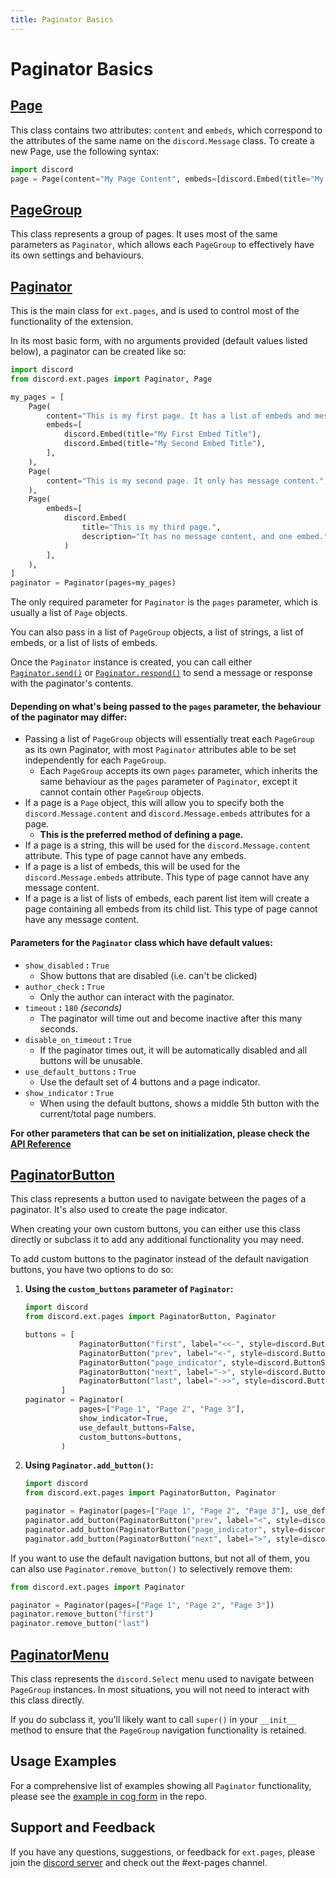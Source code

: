 ```yaml
---
title: Paginator Basics
---
```


# Paginator Basics

## [Page](https://docs.pycord.dev/en/stable/ext/pages/index.html#page)
This class contains two attributes: `content` and `embeds`, which correspond to the attributes of the same name on the
`discord.Message` class.
To create a new Page, use the following syntax:
```py
import discord
page = Page(content="My Page Content", embeds=[discord.Embed(title="My First Embed Title")])
```

## [PageGroup](https://docs.pycord.dev/en/stable/ext/pages/index.html#pagegroup)
This class represents a group of pages. It uses most of the same parameters as `Paginator`, which allows each
`PageGroup` to effectively have its own settings and behaviours.

## [Paginator](https://docs.pycord.dev/en/stable/ext/pages/index.html#paginator)
This is the main class for `ext.pages`, and is used to control most of the functionality of the extension.

In its most basic form, with no arguments provided (default values listed below), a paginator can be created like so:

```py title="Paginator Example"
import discord
from discord.ext.pages import Paginator, Page

my_pages = [
    Page(
        content="This is my first page. It has a list of embeds and message content.",
        embeds=[
            discord.Embed(title="My First Embed Title"),
            discord.Embed(title="My Second Embed Title"),
        ],
    ),
    Page(
        content="This is my second page. It only has message content.",
    ),
    Page(
        embeds=[
            discord.Embed(
                title="This is my third page.",
                description="It has no message content, and one embed.",
            )
        ],
    ),
]
paginator = Paginator(pages=my_pages)
```

The only required parameter for `Paginator` is the `pages` parameter, which is usually a list of `Page` objects.

You can also pass in a list of `PageGroup` objects, a list of strings, a list of embeds, or a list of lists of embeds.

Once the `Paginator` instance is created, you can call either
[`Paginator.send()`](https://docs.pycord.dev/en/stable/ext/pages/index.html#discord.ext.pages.Paginator.send)
or [`Paginator.respond()`](https://docs.pycord.dev/en/stable/ext/pages/index.html#discord.ext.pages.Paginator.respond)
to send a message or response with the paginator's contents.

#### Depending on what's being passed to the `pages` parameter, the behaviour of the paginator may differ:

-   Passing a list of `PageGroup` objects will essentially treat each `PageGroup` as its own Paginator, with most
`Paginator` attributes able to be set independently for each `PageGroup`.
    -   Each `PageGroup` accepts its own `pages` parameter, which inherits the same behaviour as the `pages` parameter
    of `Paginator`, except it cannot contain other `PageGroup` objects.
-   If a page is a `Page` object, this will allow you to specify both the `discord.Message.content` and
`discord.Message.embeds` attributes for a page.
    -   **This is the preferred method of defining a page.**
-   If a page is a string, this will be used for the `discord.Message.content` attribute. This type of page cannot have
any embeds.
-   If a page is a list of embeds, this will be used for the `discord.Message.embeds` attribute. This type of page
cannot have any message content.
-   If a page is a list of lists of embeds, each parent list item will create a page containing all embeds from its
child list. This type of page cannot have any message content.

#### Parameters for the `Paginator` class which have default values:
-   `show_disabled` **:** `True`
    -   Show buttons that are disabled (i.e. can't be clicked)
-   `author_check` **:** `True`
    -   Only the author can interact with the paginator.
-   `timeout` **:** `180` *(seconds)*
    -   The paginator will time out and become inactive after this many seconds.
-   `disable_on_timeout` **:** `True`
    -   If the paginator times out, it will be automatically disabled and all buttons will be unusable.
-   `use_default_buttons` **:** `True`
    -   Use the default set of 4 buttons and a page indicator.
-   `show_indicator` **:** `True`
    -   When using the default buttons, shows a middle 5th button with the current/total page numbers.

**For other parameters that can be set on initialization, please check the
[API Reference](https://docs.pycord.dev/en/stable/ext/pages/index.html#paginator)**



## [PaginatorButton](https://docs.pycord.dev/en/stable/ext/pages/index.html#paginatorbutton)
This class represents a button used to navigate between the pages of a paginator. It's also used to create the page
indicator.

When creating your own custom buttons, you can either use this class directly or subclass it to add any additional
functionality you may need.

To add custom buttons to the paginator instead of the default navigation buttons, you have two options to do so:

1.  **Using the `custom_buttons` parameter of `Paginator`:**
    ```py
    import discord
    from discord.ext.pages import PaginatorButton, Paginator

    buttons = [
                PaginatorButton("first", label="<<-", style=discord.ButtonStyle.green),
                PaginatorButton("prev", label="<-", style=discord.ButtonStyle.green),
                PaginatorButton("page_indicator", style=discord.ButtonStyle.gray, disabled=True),
                PaginatorButton("next", label="->", style=discord.ButtonStyle.green),
                PaginatorButton("last", label="->>", style=discord.ButtonStyle.green),
            ]
    paginator = Paginator(
                pages=["Page 1", "Page 2", "Page 3"],
                show_indicator=True,
                use_default_buttons=False,
                custom_buttons=buttons,
            )
    ```
2.  **Using `Paginator.add_button()`:**
    ```py
    import discord
    from discord.ext.pages import PaginatorButton, Paginator

    paginator = Paginator(pages=["Page 1", "Page 2", "Page 3"], use_default_buttons=False)
    paginator.add_button(PaginatorButton("prev", label="<", style=discord.ButtonStyle.green))
    paginator.add_button(PaginatorButton("page_indicator", style=discord.ButtonStyle.gray, disabled=True))
    paginator.add_button(PaginatorButton("next", label=">", style=discord.ButtonStyle.green))
    ```

If you want to use the default navigation buttons, but not all of them, you can also use `Paginator.remove_button()` to
selectively remove them:
```py
from discord.ext.pages import Paginator

paginator = Paginator(pages=["Page 1", "Page 2", "Page 3"])
paginator.remove_button("first")
paginator.remove_button("last")
```


## [PaginatorMenu](https://docs.pycord.dev/en/stable/ext/pages/index.html#paginatormenu)
This class represents the `discord.Select` menu used to navigate between `PageGroup` instances. In most situations, you
will not need to interact with this class directly.

If you do subclass it, you'll likely want to call `super()` in your `__init__` method to ensure that the `PageGroup`
navigation functionality is retained.

## Usage Examples
For a comprehensive list of examples showing all `Paginator` functionality, please see the
[example in cog form](https://github.com/Pycord-Development/pycord/blob/master/examples/views/paginator.py) in the repo.

## Support and Feedback
If you have any questions, suggestions, or feedback for `ext.pages`, please join the
[discord server](https://discord.gg/pycord) and check out the #ext-pages channel.
